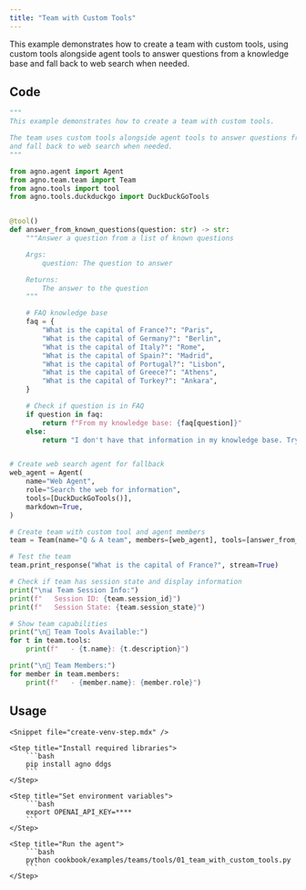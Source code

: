 ```yaml
---
title: "Team with Custom Tools"
---
```


This example demonstrates how to create a team with custom tools, using custom tools alongside agent tools to answer questions from a knowledge base and fall back to web search when needed.

## Code

```python cookbook/examples/teams/tools/01_team_with_custom_tools.py
"""
This example demonstrates how to create a team with custom tools.

The team uses custom tools alongside agent tools to answer questions from a knowledge base
and fall back to web search when needed.
"""

from agno.agent import Agent
from agno.team.team import Team
from agno.tools import tool
from agno.tools.duckduckgo import DuckDuckGoTools


@tool()
def answer_from_known_questions(question: str) -> str:
    """Answer a question from a list of known questions

    Args:
        question: The question to answer

    Returns:
        The answer to the question
    """

    # FAQ knowledge base
    faq = {
        "What is the capital of France?": "Paris",
        "What is the capital of Germany?": "Berlin",
        "What is the capital of Italy?": "Rome",
        "What is the capital of Spain?": "Madrid",
        "What is the capital of Portugal?": "Lisbon",
        "What is the capital of Greece?": "Athens",
        "What is the capital of Turkey?": "Ankara",
    }

    # Check if question is in FAQ
    if question in faq:
        return f"From my knowledge base: {faq[question]}"
    else:
        return "I don't have that information in my knowledge base. Try asking the web search agent."


# Create web search agent for fallback
web_agent = Agent(
    name="Web Agent",
    role="Search the web for information",
    tools=[DuckDuckGoTools()],
    markdown=True,
)

# Create team with custom tool and agent members
team = Team(name="Q & A team", members=[web_agent], tools=[answer_from_known_questions])

# Test the team
team.print_response("What is the capital of France?", stream=True)

# Check if team has session state and display information
print("\n📊 Team Session Info:")
print(f"   Session ID: {team.session_id}")
print(f"   Session State: {team.session_state}")

# Show team capabilities
print("\n🔧 Team Tools Available:")
for t in team.tools:
    print(f"   - {t.name}: {t.description}")

print("\n👥 Team Members:")
for member in team.members:
    print(f"   - {member.name}: {member.role}")
```

## Usage

<Steps>

    <Snippet file="create-venv-step.mdx" />

    <Step title="Install required libraries">
        ```bash
        pip install agno ddgs
        ```
    </Step>

    <Step title="Set environment variables">
        ```bash
        export OPENAI_API_KEY=****
        ```
    </Step>

    <Step title="Run the agent">
        ```bash
        python cookbook/examples/teams/tools/01_team_with_custom_tools.py
        ```
    </Step>

</Steps>